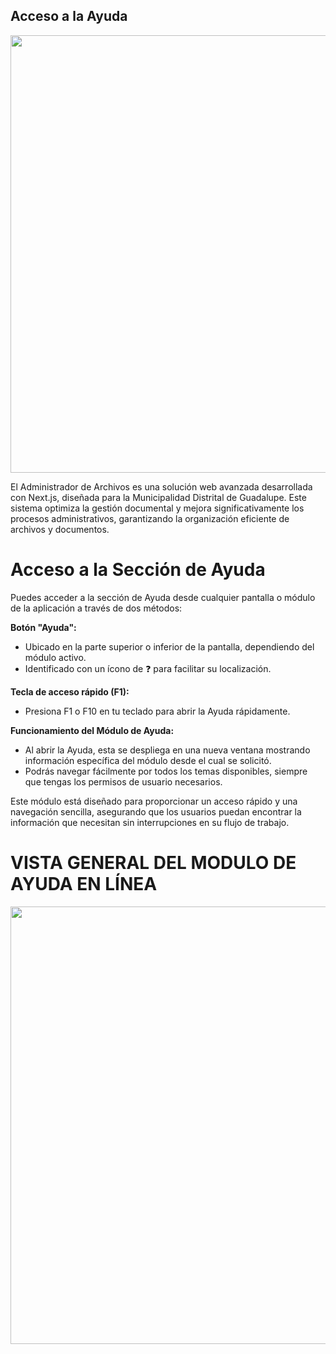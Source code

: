 ## Acceso a la Ayuda

 <img src="/images/inicio.png" width="700px" />

El Administrador de Archivos es una solución web avanzada desarrollada con Next.js, diseñada para la Municipalidad Distrital de Guadalupe. Este sistema optimiza la gestión documental y mejora significativamente los procesos administrativos, garantizando la organización eficiente de archivos y documentos.

# Acceso a la Sección de Ayuda

Puedes acceder a la sección de Ayuda desde cualquier pantalla o módulo de la aplicación a través de dos métodos:

**Botón "Ayuda":**

- Ubicado en la parte superior o inferior de la pantalla, dependiendo del módulo activo.
- Identificado con un ícono de ❓ para facilitar su localización.

**Tecla de acceso rápido (F1):**

- Presiona F1 o F10 en tu teclado para abrir la Ayuda rápidamente.

**Funcionamiento del Módulo de Ayuda:**

- Al abrir la Ayuda, esta se despliega en una nueva ventana mostrando información específica del módulo desde el cual se solicitó.
- Podrás navegar fácilmente por todos los temas disponibles, siempre que tengas los permisos de usuario necesarios.


Este módulo está diseñado para proporcionar un acceso rápido y una navegación sencilla, asegurando que los usuarios puedan encontrar la información que necesitan sin interrupciones en su flujo de trabajo.

# VISTA GENERAL DEL MODULO DE AYUDA EN LÍNEA 

 <img src="/images/inicio.png" width="700px" />
